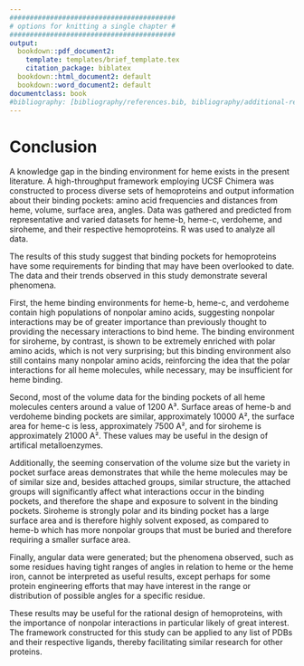 ```yaml
---
#########################################
# options for knitting a single chapter #
#########################################
output:
  bookdown::pdf_document2:
    template: templates/brief_template.tex
    citation_package: biblatex
  bookdown::html_document2: default
  bookdown::word_document2: default
documentclass: book
#bibliography: [bibliography/references.bib, bibliography/additional-references.bib]
---
```



```{=tex}
\adjustmtc
\markboth{Conclusion}{}
```


# Conclusion {#conclusion}

A knowledge gap in the binding environment for heme exists in the present literature. A high-throughput framework employing UCSF Chimera  was constructed to process diverse sets of hemoproteins and output information about their binding pockets: amino acid frequencies and distances from heme, volume, surface area, angles. Data was gathered and predicted from representative and varied datasets for heme-b, heme-c, verdoheme, and siroheme, and their respective hemoproteins. R was used to analyze all data.

The results of this study suggest that binding pockets for hemoproteins have some requirements for binding that may have been overlooked to date. The data and their trends observed in this study demonstrate several phenomena. 

First, the heme binding environments for heme-b, heme-c, and verdoheme contain high populations of nonpolar amino acids, suggesting nonpolar interactions may be of greater importance than previously thought to providing the necessary interactions to bind heme. The binding environment for siroheme, by contrast, is shown to be extremely enriched with polar amino acids, which is not very surprising; but this binding environment also still contains many nonpolar amino acids, reinforcing the idea that the polar interactions for all heme molecules, while necessary, may be insufficient for heme binding.

Second, most of the volume data for the binding pockets of all heme molecules centers around a value of 1200 A³. Surface areas of heme-b and verdoheme binding pockets are similar, approximately 10000 A², the surface area for heme-c is less, approximately 7500 A², and for siroheme is approximately 21000 A². These values may be useful in the design of artifical metalloenzymes.

Additionally, the seeming conservation of the volume size but the variety in pocket surface areas demonstrates that while the heme molecules may be of similar size and, besides attached groups, similar structure, the attached groups will significantly affect what interactions occur in the binding pockets, and therefore the shape and exposure to solvent in the binding pockets. Siroheme is strongly polar and its binding pocket has a large surface area and is therefore highly solvent exposed, as compared to heme-b which has more nonpolar groups that must be buried and therefore requiring a smaller surface area.

Finally, angular data were generated; but the phenomena observed, such as some residues having tight ranges of angles in relation to heme or the heme iron,  cannot be interpreted as useful results, except perhaps for some protein engineering efforts that may have interest in the range or distribution of possible angles for a specific residue.

These results may be useful for the rational design of hemoproteins, with the importance of nonpolar interactions in particular likely of great interest. The framework constructed for this study can be applied to any list of PDBs and their respective ligands, thereby facilitating similar research for other proteins.